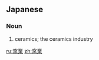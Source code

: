 ==Japanese==
{{ja-kanjitab|窯|業}}

===Noun===
{{ja-noun|ようぎょう}}

# ceramics; the ceramics industry

[[ru:窯業]]
[[zh:窯業]]